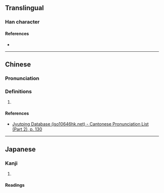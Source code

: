 {{character info/new}}
==Translingual==

===Han character===
{{Han char|rn=75|rad=木|as=09|sn=13|four=41914|canj=DSAV|ids=⿰木匽}}

====References====
* {{Han ref|kx=0538.020|dkj=15084|dj=0925.160|hdz=21245.020|uh=693B|ud=26939|bh=DDEA|bd=56810}}

----

==Chinese==
{{zh-forms}}

===Pronunciation===
{{zh-pron
|m=yàn
|c=jin3
|cat=
}}

===Definitions===
{{zh-hanzi}}

# {{rfdef|zh}}

====References====
* [http://www.iso10646hk.net/jp/document/download.jsp Jyutping Database (iso10646hk.net) - Cantonese Pronunciation List (Part 2), p. 130]

----

==Japanese==

===Kanji===
{{ja-kanji|grade=|rs=木09}}

# {{defn|lang=ja|sort=木09}}

====Readings====
{{ja-readings|on=[[えん]] (en)|kun=[[せき]] (seki)}}